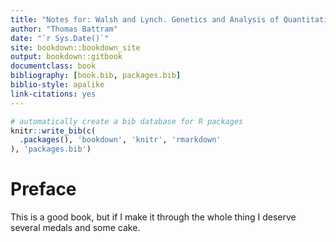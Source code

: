 ```yaml
--- 
title: "Notes for: Walsh and Lynch. Genetics and Analysis of Quantitative Traits"
author: "Thomas Battram"
date: "`r Sys.Date()`"
site: bookdown::bookdown_site
output: bookdown::gitbook
documentclass: book
bibliography: [book.bib, packages.bib]
biblio-style: apalike
link-citations: yes
---
```


```r
# automatically create a bib database for R packages
knitr::write_bib(c(
  .packages(), 'bookdown', 'knitr', 'rmarkdown'
), 'packages.bib')
```

# Preface {.unnumbered}

This is a good book, but if I make it through the whole thing I deserve several medals and some cake.